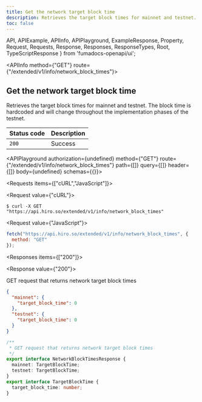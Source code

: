 ```yaml
---
title: Get the network target block time
description: Retrieves the target block times for mainnet and testnet.
toc: false
---
```


  API,
  APIExample,
  APIInfo,
  APIPlayground,
  ExampleResponse,
  Property,
  Request,
  Requests,
  Response,
  Responses,
  ResponseTypes,
  Root,
  TypeScriptResponse
} from 'fumadocs-openapi/ui';

<Root baseUrl="https://api.hiro.so">

<API>

<APIInfo method={"GET"} route={"/extended/v1/info/network_block_times"}>

## Get the network target block time

Retrieves the target block times for mainnet and testnet. The block time is hardcoded and will change throughout the implementation phases of the testnet.

| Status code | Description |
| :------ | :------ |
| `200` | Success |

<APIPlayground authorization={undefined} method={"GET"} route={"/extended/v1/info/network_block_times"} path={[]} query={[]} header={[]} body={undefined} schemas={{}}>

</APIPlayground>

</APIInfo>

<APIExample>

<Requests items={["cURL","JavaScript"]}>

<Request value={"cURL"}>

```terminal
$ curl -X GET "https://api.hiro.so/extended/v1/info/network_block_times"
```

</Request>

<Request value={"JavaScript"}>

```js
fetch("https://api.hiro.so/extended/v1/info/network_block_times", {
  method: "GET"
});
```

</Request>

</Requests>

<Responses items={["200"]}>

<Response value={"200"}>

GET request that returns network target block times

<ResponseTypes>

<ExampleResponse>

```json
{
  "mainnet": {
    "target_block_time": 0
  },
  "testnet": {
    "target_block_time": 0
  }
}
```

</ExampleResponse>

<TypeScriptResponse>

```ts
/**
 * GET request that returns network target block times
 */
export interface NetworkBlockTimesResponse {
  mainnet: TargetBlockTime;
  testnet: TargetBlockTime;
}
export interface TargetBlockTime {
  target_block_time: number;
}
```

</TypeScriptResponse>

</ResponseTypes>

</Response>

</Responses>

</APIExample>

</API>

</Root>
